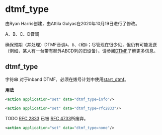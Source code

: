 # dtmf_type

由Ryan Harris创建，由Attila Gulyas在2020年10月19日进行了修改。

A、B、C、D音调

确保预期（并处理）DTMF音调`A`、`B`、`C`和`D`；尽管现在很少见，但仍有可能发送（例如，某人有一台带有额外ABCD列的旧设备）。请参阅[DTMF](../FreeSWITCH-Explained/Configuration/DTMF_9634268.mdx#5-other)了解更多信息。

## dtmf_type

字符串 对于inband DTMF，必须在拨号计划中使用[start\_dtmf](../FreeSWITCH-Explained/Modules/mod-dptools/6587132.mdx#0-about)。

**用法**

```xml
<action application="set" data="dtmf_type=info"/>
```

```xml
<action application="set" data="dtmf_type=rfc2833"/>
```

TODO [RFC 2833](https://tools.ietf.org/html/rfc2833) 已被 [RFC 4733](https://tools.ietf.org/html/rfc4733)所废弃。

```xml
<action application="set" data="dtmf_type=none"/>
```